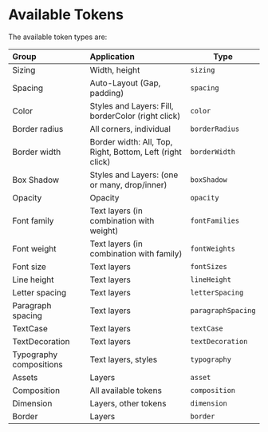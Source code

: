 # Available Tokens

The available token types are:

| Group                   | Application                                | Type |
| :---------------------- | :----------------------------------------- | ---- |
| Sizing                  | Width, height                              | `sizing` |
| Spacing                 | Auto-Layout (Gap, padding)                 | `spacing` |
| Color                   | Styles and Layers: Fill, borderColor (right click)            | `color` |
| Border radius           | All corners, individual                    | `borderRadius` |
| Border width            | Border width: All, Top, Right, Bottom, Left (right click) | `borderWidth` |
| Box Shadow              | Styles and Layers: (one or many, drop/inner)        | `boxShadow` |
| Opacity                 | Opacity                                    | `opacity` |
| Font family             | Text layers (in combination with weight)   | `fontFamilies` |
| Font weight             | Text layers (in combination with family)   | `fontWeights` |
| Font size               | Text layers                                | `fontSizes` |
| Line height             | Text layers                                | `lineHeight` |
| Letter spacing          | Text layers                                | `letterSpacing` |
| Paragraph spacing       | Text layers                                | `paragraphSpacing` |
| TextCase                | Text layers                                | `textCase` |
| TextDecoration          | Text layers                                | `textDecoration` |
| Typography compositions | Text layers, styles                        | `typography` |
| Assets                  | Layers                                     | `asset` |
| Composition             | All available tokens                       | `composition` |
| Dimension               | Layers, other tokens                       | `dimension` |
| Border                  | Layers                                     | `border` |
